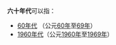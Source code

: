 '''六十年代'''可以指：
*[[60年代|60年代]] （公元[[60年|60年]]至[[69年|69年]]）
*[[1960年代|1960年代]]（公元[[1960年|1960年]]至[[1969年|1969年]]）

{{disambig|Cat=四字消歧义}}